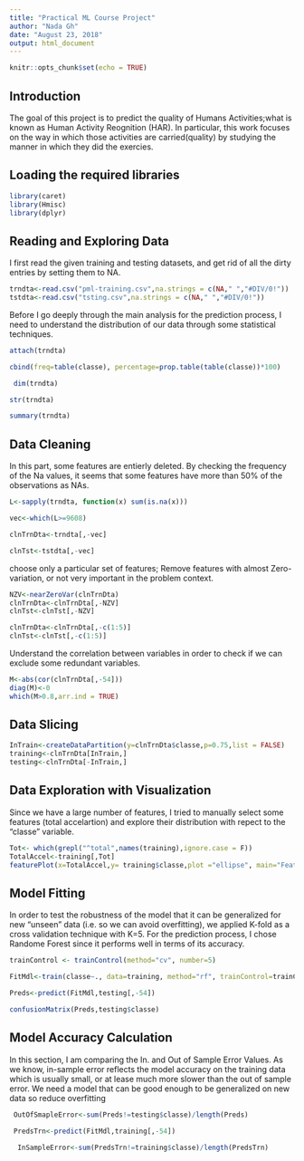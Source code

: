 ```yaml
---
title: "Practical ML Course Project"
author: "Nada Gh"
date: "August 23, 2018"
output: html_document
---
```


```r
knitr::opts_chunk$set(echo = TRUE)
```

## Introduction

The goal of this project is to predict the quality of Humans Activities;what is known as Human Activity Reognition (HAR). In particular, this work focuses on the way in which those activities are carried(quality) by studying the manner in which they did the exercies. 

## Loading the required libraries

```r
library(caret)
library(Hmisc)
library(dplyr)

```


## Reading and Exploring Data

I first read the given training and testing datasets, and get rid of all the dirty entries by setting them to NA.

```r
trndta<-read.csv("pml-training.csv",na.strings = c(NA," ","#DIV/0!"))
tstdta<-read.csv("tsting.csv",na.strings = c(NA," ","#DIV/0!"))
```

Before I go deeply through the main analysis for the prediction process, I need to understand the distribution of our data through some statistical techniques.

```r

attach(trndta)

cbind(freq=table(classe), percentage=prop.table(table(classe))*100)

 dim(trndta)

str(trndta)

summary(trndta)

```

## Data Cleaning

In this part, some features are entierly deleted. By checking the frequency of the Na values, it seems that some features have more than 50% of the observations as NAs. 

```r

L<-sapply(trndta, function(x) sum(is.na(x)))

vec<-which(L>=9608)

clnTrnDta<-trndta[,-vec]

clnTst<-tstdta[,-vec]

```

 choose only a particular set of features; Remove features with almost Zero-variation, or not very important in the problem context.

```r

NZV<-nearZeroVar(clnTrnDta)
clnTrnDta<-clnTrnDta[,-NZV]
clnTst<-clnTst[,-NZV]

clnTrnDta<-clnTrnDta[,-c(1:5)]
clnTst<-clnTst[,-c(1:5)]

```

Understand the correlation between variables in order to check if we can exclude some redundant variables.

```r

M<-abs(cor(clnTrnDta[,-54]))
diag(M)<-0
which(M>0.8,arr.ind = TRUE)

```

## Data Slicing

```r

InTrain<-createDataPartition(y=clnTrnDta$classe,p=0.75,list = FALSE)
training<-clnTrnDta[InTrain,]
testing<-clnTrnDta[-InTrain,]

```

## Data Exploration with Visualization

Since we have a large number of features, I tried to manually select some features (total accelartion) and explore their distribution with repect to the "classe" variable. 

```r
Tot<- which(grepl("^total",names(training),ignore.case = F))
TotalAccel<-training[,Tot]
featurePlot(x=TotalAccel,y= training$classe,plot ="ellipse", main="Feature Exploration" )
```


## Model Fitting

In order to test the robustness of the model that it can be generalized for new "unseen" data (i.e. so we can avoid overfitting), we applied K-fold as a cross validation technique with K=5. For the prediction process, I chose Randome Forest since it performs well in terms of its accuracy. 

```r

trainControl <- trainControl(method="cv", number=5)

FitMdl<-train(classe~., data=training, method="rf", trainControl=trainControl)

Preds<-predict(FitMdl,testing[,-54])

confusionMatrix(Preds,testing$classe)


```

## Model Accuracy Calculation

In this section, I am comparing the In. and Out of Sample Error Values. As we know, in-sample error reflects the model accuracy on the training data which is usually small, or at lease much more slower than the out of sample error. We need a model that can be good enough to be generalized on new data so reduce overfitting 

```r

 OutOfSmapleError<-sum(Preds!=testing$classe)/length(Preds)

 PredsTrn<-predict(FitMdl,training[,-54])
 
  InSampleError<-sum(PredsTrn!=training$classe)/length(PredsTrn)
  
```





